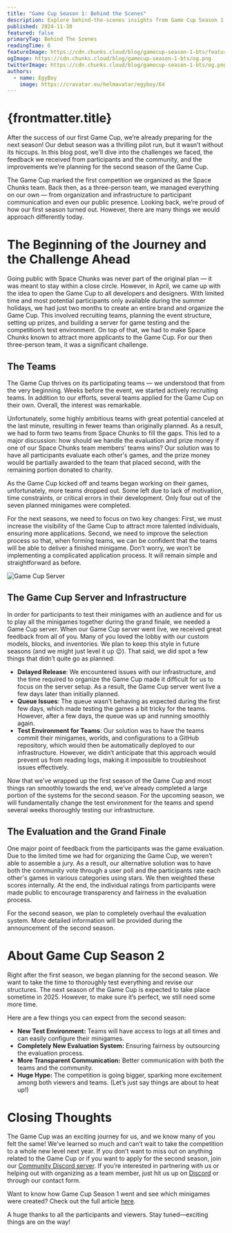 ```yaml
---
title: "Game Cup Season 1: Behind the Scenes"
description: Explore behind-the-scenes insights from Game Cup Season 1! Learn about challenges, improvements, and exciting plans for Season 2.
published: 2024-11-30
featured: false
primaryTag: Behind The Szenes
readingTime: 6
featureImage: https://cdn.chunks.cloud/blog/gamecup-season-1-bts/feature.png
ogImage: https://cdn.chunks.cloud/blog/gamecup-season-1-bts/og.png
twitterImage: https://cdn.chunks.cloud/blog/gamecup-season-1-bts/og.png
authors:
  - name: EgyBoy
    image: https://cravatar.eu/helmavatar/egyboy/64
---
```


# {frontmatter.title}
After the success of our first Game Cup, we’re already preparing for the next season! Our debut season was a thrilling pilot run, but it wasn’t without its hiccups. In this blog post, we’ll dive into the challenges we faced, the feedback we received from participants and the community, and the improvements we’re planning for the second season of the Game Cup.

The Game Cup marked the first competition we organized as the Space Chunks team. Back then, as a three-person team, we managed everything on our own — from organization and infrastructure to participant communication and even our public presence. Looking back, we’re proud of how our first season turned out. However, there are many things we would approach differently today.

# The Beginning of the Journey and the Challenge Ahead

Going public with Space Chunks was never part of the original plan — it was meant to stay within a close circle. However, in April, we came up with the idea to open the Game Cup to all developers and designers. With limited time and most potential participants only available during the summer holidays, we had just two months to create an entire brand and organize the Game Cup. This involved recruiting teams, planning the event structure, setting up prizes, and building a server for game testing and the competition’s test environment. On top of that, we had to make Space Chunks known to attract more applicants to the Game Cup. For our then three-person team, it was a significant challenge.

## The Teams

The Game Cup thrives on its participating teams — we understood that from the very beginning. Weeks before the event, we started actively recruiting teams. In addition to our efforts, several teams applied for the Game Cup on their own. Overall, the interest was remarkable.

Unfortunately, some highly ambitious teams with great potential canceled at the last minute, resulting in fewer teams than originally planned. As a result, we had to form two teams from Space Chunks to fill the gaps. This led to a major discussion: how should we handle the evaluation and prize money if one of our Space Chunks team members' teams wins? Our solution was to have all participants evaluate each other's games, and the prize money would be partially awarded to the team that placed second, with the remaining portion donated to charity.

As the Game Cup kicked off and teams began working on their games, unfortunately, more teams dropped out. Some left due to lack of motivation, time constraints, or critical errors in their development. Only four out of the seven planned minigames were completed.

For the next seasons, we need to focus on two key changes: First, we must increase the visibility of the Game Cup to attract more talented individuals, ensuring more applications. Second, we need to improve the selection process so that, when forming teams, we can be confident that the teams will be able to deliver a finished minigame. Don’t worry, we won’t be implementing a complicated application process. It will remain simple and straightforward as before.

![Game Cup Server](https://cdn.chunks.cloud/blog/gamecup-season-1-bts/content/gamecup-server.png)


## The Game Cup Server and Infrastructure

In order for participants to test their minigames with an audience and for us to play all the minigames together during the grand finale, we needed a Game Cup server. When our Game Cup server went live, we received great feedback from all of you. Many of you loved the lobby with our custom models, blocks, and inventories. We plan to keep this style in future seasons (and we might just level it up 😉). That said, we did spot a few things that didn’t quite go as planned:

- **Delayed Release**: We encountered issues with our infrastructure, and the time required to organize the Game Cup made it difficult for us to focus on the server setup. As a result, the Game Cup server went live a few days later than initially planned.
- **Queue Issues**: The queue wasn’t behaving as expected during the first few days, which made testing the games a bit tricky for the teams. However, after a few days, the queue was up and running smoothly again.
- **Test Environment for Teams**: Our solution was to have the teams commit their minigames, worlds, and configurations to a GitHub repository, which would then be automatically deployed to our infrastructure. However, we didn’t anticipate that this approach would prevent us from reading logs, making it impossible to troubleshoot issues effectively.

Now that we’ve wrapped up the first season of the Game Cup and most things ran smoothly towards the end, we’ve already completed a large portion of the systems for the second season. For the upcoming season, we will fundamentally change the test environment for the teams and spend several weeks thoroughly testing our infrastructure.

## The Evaluation and the Grand Finale

One major point of feedback from the participants was the game evaluation. Due to the limited time we had for organizing the Game Cup, we weren’t able to assemble a jury. As a result, our alternative solution was to have both the community vote through a user poll and the participants rate each other's games in various categories using stars. We then weighted these scores internally. At the end, the individual ratings from participants were made public to encourage transparency and fairness in the evaluation process.

For the second season, we plan to completely overhaul the evaluation system. More detailed information will be provided during the announcement of the second season.

# About Game Cup Season 2

Right after the first season, we began planning for the second season. We want to take the time to thoroughly test everything and revise our structures. The next season of the Game Cup is expected to take place sometime in 2025. However, to make sure it’s perfect, we still need some more time.

Here are a few things you can expect from the second season:

- **New Test Environment:** Teams will have access to logs at all times and can easily configure their minigames.
- **Completely New Evaluation System:** Ensuring fairness by outsourcing the evaluation process.
- **More Transparent Communication:** Better communication with both the teams and the community.
- **Huge Hype:** The competition is going bigger, sparking more excitement among both viewers and teams. (Let’s just say things are about to heat up!)

# Closing Thoughts

The Game Cup was an exciting journey for us, and we know many of you felt the same! We’ve learned so much and can’t wait to take the competition to a whole new level next year. If you don’t want to miss out on anything related to the Game Cup or if you want to apply for the second season, join our [Community Discord server](https://discord.chunks.space). If you’re interested in partnering with us or helping out with organizing as a team member, just hit us up on [Discord](https://discord.chunks.space) or through our contact form.

Want to know how Game Cup Season 1 went and see which minigames were created? Check out the full article [here](https://chunks.space/blog/posts/gamecup-season-1-recap).

A huge thanks to all the participants and viewers. Stay tuned—exciting things are on the way!